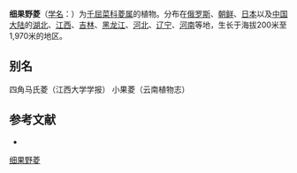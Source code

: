 {{Speciesbox
| name = 细果野菱
| status = 
| status_system = 
| image =
| genus = Trapa
| species = maximowiczii
| authority = Korsh.
}}

'''细果野菱'''（[[学名|学名]]：{{lang|la|''Trapa maximowiczii''}}）为[[千屈菜科|千屈菜科]][[菱属|菱属]]的植物。分布在[[俄罗斯|俄罗斯]]、[[朝鲜|朝鲜]]、[[日本|日本]]以及[[中国大陆|中国大陆]]的[[湖北|湖北]]、[[江西|江西]]、[[吉林|吉林]]、[[黑龙江|黑龙江]]、[[河北|河北]]、[[辽宁|辽宁]]、[[河南|河南]]等地，生长于海拔200米至1,970米的地区。

== 别名 ==
四角马氏菱（江西大学学报） 小果菱（云南植物志）

== 参考文献 ==
<div class="references-small">
* {{FRPS|细果野菱}}
</div>
{{Taxonbar|from=Q4114250}}

[[Category:菱属|细果野菱]]


{{植物小作品}}